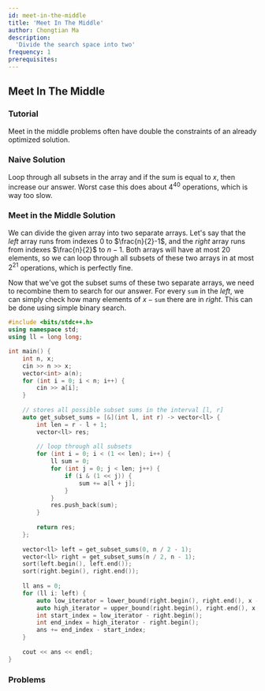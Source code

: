 ```yaml
---
id: meet-in-the-middle
title: 'Meet In The Middle'
author: Chongtian Ma
description:
  'Divide the search space into two'
frequency: 1
prerequisites:
---
```


## Meet In The Middle

<FocusProblem problem="sample" />


### Tutorial

<Resources>
	<Resource source="CPH" title="5.5 - Meet in the Middle" />
	<Resource
		source="Errichto"
		title="Meet in the Middle | Tutorial & Problems"
		url="https://www.youtube.com/watch?v=18sJ3mK173s"
		starred= "true"
	/>
</Resources>

<Info title="Pro Tip">

Meet in the middle problems often have double the constraints of an already optimized solution.

</Info>

### Naive Solution

Loop through all subsets in the array and if the sum is equal to $x$, then increase our answer. Worst case this does about $4^{40}$ operations, which is way too slow.

### Meet in the Middle Solution

We can divide the given array into two separate arrays. Let's say that the $left$ array runs from indexes $0$ to $\frac{n}{2}-1$, and the $right$ array runs from indexes $\frac{n}{2}$ to $n-1$. Both arrays will have at most $20$ elements, so we can loop through all subsets of these two arrays in at most $2^{21}$ operations, which is perfectly fine.

Now that we've got the subset sums of these two separate arrays, we need to recombine them to search for our answer. For every $\texttt{sum}$ in the $left$, we can simply check how many elements of $x - \texttt{sum}$ there are in $right$. This can be done using simple binary search.


<Spoiler title = "Implementation">
<LanguageSection>

<CPPSection>

```cpp
#include <bits/stdc++.h>
using namespace std;
using ll = long long;

int main() {
	int n, x;
	cin >> n >> x;
	vector<int> a(n);
	for (int i = 0; i < n; i++) {
		cin >> a[i];
	}
	
	// stores all possible subset sums in the interval [l, r]
	auto get_subset_sums = [&](int l, int r) -> vector<ll> {
		int len = r - l + 1;
		vector<ll> res;
		
		// loop through all subsets
		for (int i = 0; i < (1 << len); i++) {
			ll sum = 0;
			for (int j = 0; j < len; j++) {
				if (i & (1 << j)) {
					sum += a[l + j];
				}
			}
			res.push_back(sum);
		}
		
		return res;
	};
	
	vector<ll> left = get_subset_sums(0, n / 2 - 1);
	vector<ll> right = get_subset_sums(n / 2, n - 1);
	sort(left.begin(), left.end());
	sort(right.begin(), right.end());
	
	ll ans = 0;
	for (ll i: left) {
		auto low_iterator = lower_bound(right.begin(), right.end(), x - i);
		auto high_iterator = upper_bound(right.begin(), right.end(), x - i);
		int start_index = low_iterator - right.begin();
		int end_index = high_iterator - right.begin();
		ans += end_index - start_index;
	}
	
	cout << ans << endl;
}

```

</CPPSection>
	
</LanguageSection>
</Spoiler>
	
### Problems

<Problems problems="general" />
